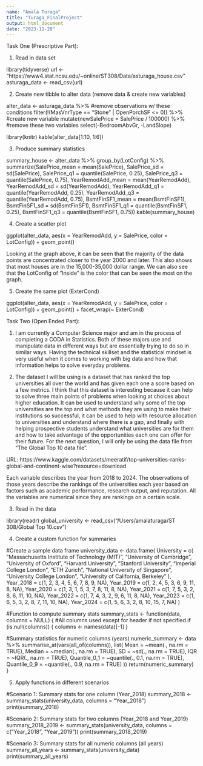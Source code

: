 ```yaml
---
name: "Amala Turaga"
title: "Turaga_FinalProject"
output: html_document
date: "2023-11-28"
---
```

Task One (Prescriptive Part):

1. Read in data set

library(tidyverse)
url <- "https://www4.stat.ncsu.edu/~online/ST308/Data/asturaga_house.csv"
asturaga_data <- read_csv(url)

2. Create new tibble to alter data (remove data & create new variables)

alter_data <- asturaga_data %>%
 #remove observations w/ these conditions
  filter(!(MasVnrType == "Stone" | OpenPorchSF <= 0)) %>%
 #create new variable
  mutate(newSalePrice = SalePrice / 100000) %>%
 #remove these two variables
  select(-BedroomAbvGr, -LandSlope)

library(knitr)
kable(alter_data[1:10, 1:6])

3. Produce summary statistics

summary_house <- alter_data %>%
  group_by(LotConfig) %>%
  summarize(SalePrice_mean = mean(SalePrice),
            SalePrice_sd = sd(SalePrice),
            SalePrice_q1 = quantile(SalePrice, 0.25),
            SalePrice_q3 = quantile(SalePrice, 0.75),
            YearRemodAdd_mean = mean(YearRemodAdd),
            YearRemodAdd_sd = sd(YearRemodAdd),
            YearRemodAdd_q1 = quantile(YearRemodAdd, 0.25),
            YearRemodAdd_q3 = quantile(YearRemodAdd, 0.75),
            BsmtFinSF1_mean = mean(BsmtFinSF1),
            BsmtFinSF1_sd = sd(BsmtFinSF1),
            BsmtFinSF1_q1 = quantile(BsmtFinSF1, 0.25),
            BsmtFinSF1_q3 = quantile(BsmtFinSF1, 0.75))
kable(summary_house)

4. Create a scatter plot

ggplot(alter_data, aes(x = YearRemodAdd, y = SalePrice, color = LotConfig)) + geom_point()


Looking at the graph above, it can be seen that the majority of the data points are concentrated closer to the year 2000 and later. This also shows that most houses are in the 15,000-35,000 dollar range. We can also see that the LotConfig of "Inside" is the color that can be seen the most on the graph.

5. Create the same plot (ExterCond)

ggplot(alter_data, aes(x = YearRemodAdd, y = SalePrice, color = LotConfig)) + geom_point() + facet_wrap(~ ExterCond)


Task Two (Open Ended Part):

1. I am currently a Computer Science major and am in the process of completing a CODA in Statistics. Both of these majors use and manipulate data in different ways but are essentially\ trying to do so in similar ways. Having the technical skillset and the statistical mindset is very useful when it comes to working with big data and how that information helps to solve everyday problems.

2. The dataset I will be using is a dataset that has ranked the top universities all over the world and has given each one a score based on a few metrics. I think that this dataset is interesting because it can help to solve three main points of problems when looking at choices about higher education. It can be used to understand why some of the top universities are the top and what methods they are using to make their institutions so successful, it can be used to help with resource allocation to universities and understand where there is a gap, and finally with helping prospective students understand what universities are for them and how to take advantage of the opportunities each one can offer for their future. For the next question, I will only be using the data file from "The Global Top 10 data file". 

URL: https://www.kaggle.com/datasets/meeratif/top-universities-ranks-global-and-continent-wise?resource=download

Each variable describes the year from 2018 to 2024. The observations of those years describe the rankings of the universities each year based on factors such as academic performance, research output, and reputation. All the variables are numerical since they are rankings on a certain scale. 

3. Read in the data

library(readr)
global_university <- read_csv("/Users/amalaturaga/ST 308/Global Top 10.csv")

4. Create a custom function for summaries

#Create a sample data frame
university_data <- data.frame(
  University = c(
    "Massachusetts Institute of Technology (MIT)",
    "University of Cambridge",
    "University of Oxford",
    "Harvard University",
    "Stanford University",
    "Imperial College London",
    "ETH Zurich",
    "National University of Singapore",
    "University College London",
    "University of California, Berkeley"
  ),
  Year_2018 = c(1, 2, 3, 4, 5, 6, 7, 8, 9, NA),
  Year_2019 = c(1, 2, 4, 5, 3, 6, 9, 11, 8, NA),
  Year_2020 = c(1, 3, 1, 5, 3, 7, 8, 11, 8, NA),
  Year_2021 = c(1, 7, 5, 3, 2, 8, 6, 11, 10, NA),
  Year_2022 = c(1, 7, 4, 3, 2, 9, 6, 11, 8, NA),
  Year_2023 = c(1, 6, 5, 3, 2, 8, 7, 11, 10, NA),
  Year_2024 = c(1, 5, 6, 3, 2, 8, 10, 15, 7, NA)
)

#Function to compute summary stats
summary_stats <- function(data, columns = NULL) {
  #All columns used except for header if not specified
  if (is.null(columns)) {
    columns <- names(data)[-1]
  }
  
  #Summary statistics for numeric columns (years)
  numeric_summary <- data %>%
    summarise_at(vars(all_of(columns)), list(
      Mean = ~mean(., na.rm = TRUE), 
      Median = ~median(., na.rm = TRUE),
      SD = ~sd(., na.rm = TRUE), 
      IQR = ~IQR(., na.rm = TRUE),
      Quantile_0_1 = ~quantile(., 0.1, na.rm = TRUE), 
      Quantile_0_9 = ~quantile(., 0.9, na.rm = TRUE)
    ))
  return(numeric_summary)
}

5. Apply functions in different scenarios

#Scenario 1: Summary stats for one column (Year_2018)
summary_2018 <- summary_stats(university_data, columns = "Year_2018")
print(summary_2018)

#Scenario 2: Summary stats for two columns (Year_2018 and Year_2019)
summary_2018_2019 <- summary_stats(university_data, columns = c("Year_2018", "Year_2019"))
print(summary_2018_2019)

#Scenario 3: Summary stats for all numeric columns (all years)
summary_all_years <- summary_stats(university_data)
print(summary_all_years)




